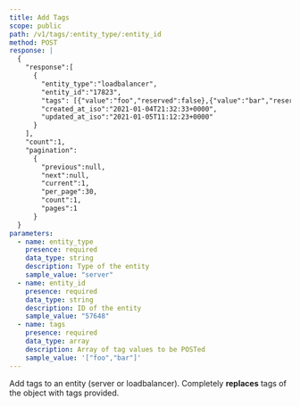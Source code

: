 ```yaml
---
title: Add Tags
scope: public
path: /v1/tags/:entity_type/:entity_id
method: POST
response: |
  {
    "response":[
      {
        "entity_type":"loadbalancer",                    
        "entity_id":"17823",                      
        "tags": [{"value":"foo","reserved":false},{"value":"bar","reserved":false}],
        "created_at_iso":"2021-01-04T21:32:33+0000",
        "updated_at_iso":"2021-01-05T11:12:23+0000"
      }
    ],
    "count":1,
    "pagination":
      {
        "previous":null,
        "next":null,
        "current":1,
        "per_page":30,
        "count":1,
        "pages":1
      }
  }
parameters:
  - name: entity_type
    presence: required
    data_type: string
    description: Type of the entity
    sample_value: "server"
  - name: entity_id
    presence: required
    data_type: string
    description: ID of the entity
    sample_value: "57648"
  - name: tags
    presence: required
    data_type: array
    description: Array of tag values to be POSTed
    sample_value: '["foo","bar"]'
---
```


Add tags to an entity (server or loadbalancer). Completely **replaces** tags of the object with tags provided.